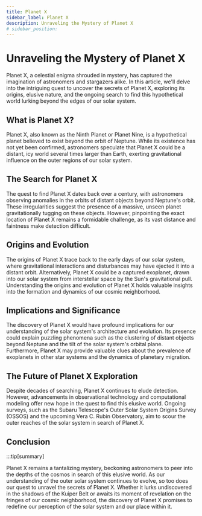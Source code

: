```yaml
---
title: Planet X
sidebar_label: Planet X
description: Unraveling the Mystery of Planet X
# sidebar_position: 
---
```


# Unraveling the Mystery of Planet X

Planet X, a celestial enigma shrouded in mystery, has captured the imagination of astronomers and stargazers alike. In this article, we'll delve into the intriguing quest to uncover the secrets of Planet X, exploring its origins, elusive nature, and the ongoing search to find this hypothetical world lurking beyond the edges of our solar system.

## What is Planet X?

Planet X, also known as the Ninth Planet or Planet Nine, is a hypothetical planet believed to exist beyond the orbit of Neptune. While its existence has not yet been confirmed, astronomers speculate that Planet X could be a distant, icy world several times larger than Earth, exerting gravitational influence on the outer regions of our solar system.

## The Search for Planet X

The quest to find Planet X dates back over a century, with astronomers observing anomalies in the orbits of distant objects beyond Neptune's orbit. These irregularities suggest the presence of a massive, unseen planet gravitationally tugging on these objects. However, pinpointing the exact location of Planet X remains a formidable challenge, as its vast distance and faintness make detection difficult.

## Origins and Evolution

The origins of Planet X trace back to the early days of our solar system, where gravitational interactions and disturbances may have ejected it into a distant orbit. Alternatively, Planet X could be a captured exoplanet, drawn into our solar system from interstellar space by the Sun's gravitational pull. Understanding the origins and evolution of Planet X holds valuable insights into the formation and dynamics of our cosmic neighborhood.

## Implications and Significance

The discovery of Planet X would have profound implications for our understanding of the solar system's architecture and evolution. Its presence could explain puzzling phenomena such as the clustering of distant objects beyond Neptune and the tilt of the solar system's orbital plane. Furthermore, Planet X may provide valuable clues about the prevalence of exoplanets in other star systems and the dynamics of planetary migration.

## The Future of Planet X Exploration

Despite decades of searching, Planet X continues to elude detection. However, advancements in observational technology and computational modeling offer new hope in the quest to find this elusive world. Ongoing surveys, such as the Subaru Telescope's Outer Solar System Origins Survey (OSSOS) and the upcoming Vera C. Rubin Observatory, aim to scour the outer reaches of the solar system in search of Planet X.

## Conclusion

:::tip[summary]

Planet X remains a tantalizing mystery, beckoning astronomers to peer into the depths of the cosmos in search of this elusive world. As our understanding of the outer solar system continues to evolve, so too does our quest to unravel the secrets of Planet X. Whether it lurks undiscovered in the shadows of the Kuiper Belt or awaits its moment of revelation on the fringes of our cosmic neighborhood, the discovery of Planet X promises to redefine our perception of the solar system and our place within it.